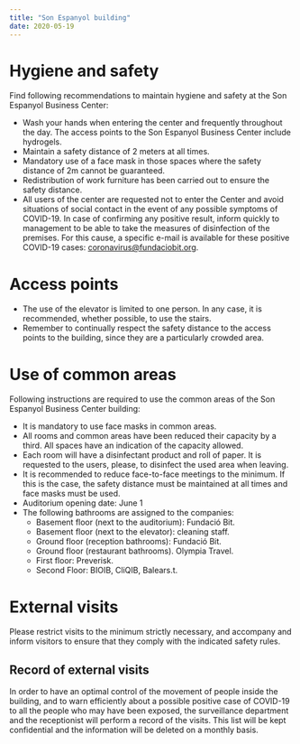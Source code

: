 ```yaml
---
title: "Son Espanyol building"
date: 2020-05-19
---
```


# Hygiene and safety

Find following recommendations to maintain hygiene and safety at the Son Espanyol Business Center:

- Wash your hands when entering the center and frequently throughout the day. The access points to the Son Espanyol Business Center include hydrogels.
- Maintain a safety distance of 2 meters at all times.
- Mandatory use of a face mask in those spaces where the safety distance of 2m cannot be guaranteed.
- Redistribution of work furniture has been carried out to ensure the safety distance.
- All users of the center are requested not to enter the Center and avoid situations of social contact in the event of any possible symptoms of COVID-19. In case of confirming any positive result, inform quickly to management to be able to take the measures of disinfection of the premises.
  For this cause, a specific e-mail is available for these positive COVID-19 cases: coronavirus@fundaciobit.org.

# Access points

- The use of the elevator is limited to one person. In any case, it is recommended, whether possible, to use the stairs.
- Remember to continually respect the safety distance to the access points to the building, since they are a particularly crowded area.

# Use of common areas

Following instructions are required to use the common areas of the Son Espanyol Business Center building:

- It is mandatory to use face masks in common areas.
- All rooms and common areas have been reduced their capacity by a third. All spaces have an indication of the capacity allowed.
- Each room will have a disinfectant product and roll of paper. It is requested to the users, please, to disinfect the used area when leaving.
- It is recommended to reduce face-to-face meetings to the minimum. If this is the case, the safety distance must be maintained at all times and face masks must be used.
- Auditorium opening date: June 1
- The following bathrooms are assigned to the companies:
  - Basement floor (next to the auditorium): Fundació Bit.
  - Basement floor (next to the elevator): cleaning staff.
  - Ground floor (reception bathrooms): Fundació Bit.
  - Ground floor (restaurant bathrooms). Olympia Travel.
  - First floor: Preverisk.
  - Second Floor: BIOIB, CliQIB, Balears.t.

# External visits

Please restrict visits to the minimum strictly necessary, and accompany and inform visitors to ensure that they comply with the indicated safety rules.

## Record of external visits

In order to have an optimal control of the movement of people inside the building, and to warn efficiently about a possible positive case of COVID-19 to all the people who may have been exposed, the surveillance department and the receptionist will perform a record of the visits. This list will be kept confidential and the information will be deleted on a monthly basis.
